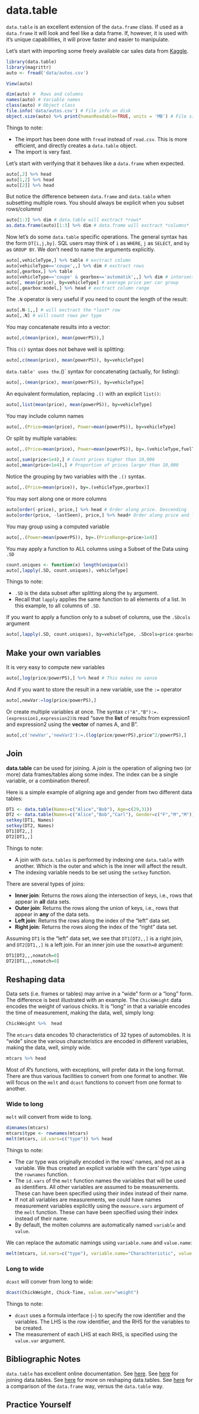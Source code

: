 # data.table {#datatable}

`data.table` is an excellent extension of the `data.frame` class.
If used as a `data.frame` it will look and feel like a data frame.
If, however, it is used with it's unique capabilities, it will prove faster and easier to manipulate. 

Let's start with importing some freely available car sales data from [Kaggle](https://www.kaggle.com/orgesleka/used-cars-database).
```r
library(data.table)
library(magrittr)
auto <- fread('data/autos.csv')
```

```r
View(auto)
```

```r
dim(auto) #  Rows and columns
names(auto) # Variable names
class(auto) # Object class
file.info('data/autos.csv') # File info on disk
object.size(auto) %>% print(humanReadable=TRUE, units = 'MB') # File size in memory
```

Things to note:

- The import has been done with `fread` instead of `read.csv`. This is more efficient, and directly creates a `data.table` object.
- The import is very fast. 

Let's start with verifying that it behaves like a `data.frame` when expected.
```r
auto[,2] %>% head
auto[1,2] %>% head
auto[[2]] %>% head
```

But notice the difference between `data.frame` and `data.table` when subsetting multiple rows. 
You should always be explicit when you subset rows/columns!
```r
auto[1:3] %>% dim # data.table will exctract *rows*
as.data.frame(auto)[1:3] %>% dim # data.frame will exctract *columns*
```



Now let's do some `data.table` specific operations.
The general syntax has the form `DT[i,j,by]`.
SQL users may think of `i` as `WHERE`, `j` as `SELECT`, and `by` as `GROUP BY`.
We don't need to name the arguments explicitly.

```r
auto[,vehicleType,] %>% table # exctract column
auto[vehicleType=='coupe',,] %>% dim # exctract rows
auto[,gearbox,] %>% table
auto[vehicleType=='coupe' & gearbox=='automatik',,] %>% dim # intersect conditions
auto[, mean(price), by=vehicleType] # average price per car group
auto[,gearbox:model,] %>% head # exctract column range
```


The `.N` operator is very useful if you need to count the length of the result:
```r
auto[.N-1,,] # will exctract the *last* row
auto[,.N] # will count rows per type
```



You may concatenate results into a vector:
```r
auto[,c(mean(price), mean(powerPS)),]
```

This `c()` syntax does not behave well is splitting:
```r
auto[,c(mean(price), mean(powerPS)), by=vehicleType]
```

`data.table' uses the `.()` syntax for concatenating (actually, for listing):
```r
auto[,.(mean(price), mean(powerPS)), by=vehicleType]
```

An equivalent formulation, replacing `.()` with an explicit `list()`:
```r
auto[,list(mean(price), mean(powerPS)), by=vehicleType]
```


You may include column names
```r
auto[,.(Price=mean(price), Power=mean(powerPS)), by=vehicleType]
```

Or split by multiple variables:
```r
auto[,.(Price=mean(price), Power=mean(powerPS)), by=.(vehicleType,fuelType)]
```




```r
auto[,sum(price<1e4),] # Count prices higher than 10,000
auto[,mean(price<1e4),] # Proportion of prices larger than 10,000
```



Notice the grouping by two variables with the `.()` syntax.
```r
auto[,.(Price=mean(price)), by=.(vehicleType,gearbox)]
```

You may sort along one or more columns
```r
auto[order(-price), price,] %>% head # Order along price. Descending
auto[order(price, -lastSeen), price,] %>% head# Order along price and last seen . Ascending and descending.
```

You may group using a computed variable
```r
auto[,.(Power=mean(powerPS)), by=.(PriceRange=price>1e4)]
```

You may apply a function to ALL columns using a Subset of the Data using `.SD`
```r
count.uniques <- function(x) length(unique(x))
auto[,lapply(.SD, count.uniques), vehicleType]
```

Things to note:

- `.SD` is the data subset after splitting along the `by` argument. 
- Recall that `lapply` applies the same function to all elements of a list. In this example, to all columns of `.SD`.

If you want to apply a function only to a subset of columns, use the `.SDcols` argument
```r
auto[,lapply(.SD, count.uniques), by=vehicleType, .SDcols=price:gearbox]
```

## Make your own variables

It is very easy to compute new variables
```r
auto[,log(price/powerPS),] %>% head # This makes no sense
```

And if you want to store the result in a new variable, use the `:=` operator
```r
auto[,newVar:=log(price/powerPS),]
```

Or create multiple variables at once. 
The syntax `c("A","B"):=.(expression1,expression2)`is read "save the __list__ of results from expression1 and expression2 using the __vector__ of names A, and B".
```r
auto[,c('newVar','newVar2'):=.(log(price/powerPS),price^2/powerPS),]
```



## Join

__data.table__ can be used for joining.
A _join_ is the operation of aligning two (or more) data frames/tables along some index.
The index can be a single variable, or a combination thereof.

Here is a simple example of aligning age and gender from two different data tables:
```r
DT1 <- data.table(Names=c("Alice","Bob"), Age=c(29,31))
DT2 <- data.table(Names=c("Alice","Bob","Carl"), Gender=c("F","M","M"))
setkey(DT1, Names)
setkey(DT2, Names)
DT1[DT2,,] 
DT2[DT1,,] 
```

Things to note:

- A join with `data.tables` is performed by indexing one `data.table` with another. Which is the outer and which is the inner will affect the result.
- The indexing variable needs to be set using the `setkey` function.

There are several types of joins:

- __Inner join__: Returns the rows along the intersection of keys, i.e., rows that appear in __all__ data sets.
- __Outer join__: Returns the rows along the union of keys, i.e., rows that appear in __any__ of the data sets. 
- __Left join__: Returns the rows along the index of the "left" data set.
- __Right join__: Returns the rows along the index of the "right" data set.

Assuming `DT1` is the "left" data set, we see that `DT1[DT2,,]` is a right join, and `DT2[DT1,,]` is a left join.
For an inner join use the `nomath=0` argument:
```r
DT1[DT2,,,nomatch=0]
DT2[DT1,,,nomatch=0]
```



## Reshaping data

Data sets (i.e. frames or tables) may arrive in a "wide" form or a "long" form.
The difference is best illustrated with an example. 
The `ChickWeight` data encodes the weight of various chicks. It is "long" in that a variable encodes the time of measurement, making the data, well, simply long:
```r
ChickWeight %>%  head
```

The `mtcars` data encodes 10 characteristics of 32 types of automobiles. It is "wide" since the various characteristics are encoded in different variables, making the data, well, simply wide.

```r
mtcars %>% head
```

Most of _R_'s functions, with exceptions, will prefer data in the long format. 
There are thus various facilities to convert from one format to another. 
We will focus on the `melt` and `dcast` functions to convert from one format to another.

### Wide to long

`melt` will convert from wide to long. 

```r
dimnames(mtcars)
mtcars$type <- rownames(mtcars)
melt(mtcars, id.vars=c("type")) %>% head
```


Things to note:

- The car type was originally encoded in the rows' names, and not as a variable. We thus created an explicit variable with the cars' type using the `rownames` function.
- The `id.vars` of the `melt` function names the variables that will be used as identifiers. All other variables are assumed to be measurements. These can have been specified using their index instead of their name.
- If not all variables are measurements, we could have names measurement variables explicitly using the `measure.vars` argument of the `melt` function. These can have been specified using their index instead of their name.
- By default, the molten columns are automatically named `variable` and `value`.

We can replace the automatic namings using `variable.name` and `value.name`:
```r
melt(mtcars, id.vars=c("type"), variable.name="Charachteristic", value.name="Measurement") %>% head
```

### Long to wide

`dcast` will conver from long to wide:
```r
dcast(ChickWeight, Chick~Time, value.var="weight")
```

Things to note:

- `dcast` uses a formula interface (`~`) to specify the row identifier and the variables. The LHS is the row identifier, and the RHS for the variables to be created. 
- The measurement of each LHS at each RHS, is specified using the `value.var` argument.





## Bibliographic Notes
`data.table` has excellent online documentation. 
See  [here](https://cran.r-project.org/web/packages/data.table/vignettes/datatable-intro.html).
See [here](https://rstudio-pubs-static.s3.amazonaws.com/52230_5ae0d25125b544caab32f75f0360e775.html) for joining data.tables. 
See [here](https://cran.r-project.org/web/packages/data.table/vignettes/datatable-reshape.html) for more on reshaping data.tables.
See [here](https://www.r-bloggers.com/intro-to-the-data-table-package/) for a comparison of the `data.frame` way, versus the `data.table` way.

## Practice Yourself
